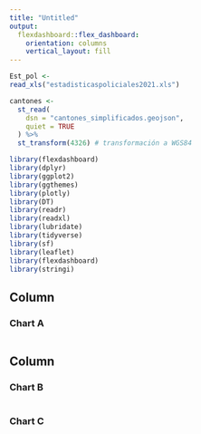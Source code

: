 ---
title: "Untitled"
output: 
  flexdashboard::flex_dashboard:
    orientation: columns
    vertical_layout: fill
---

```{r}
Est_pol <-
read_xls("estadisticaspoliciales2021.xls") 

cantones <-
  st_read(
    dsn = "cantones_simplificados.geojson",
    quiet = TRUE
  ) %>%
  st_transform(4326) # transformación a WGS84
```


```{r setup, include=FALSE}
library(flexdashboard)
library(dplyr)
library(ggplot2)
library(ggthemes)
library(plotly)
library(DT)
library(readr)
library(readxl)
library(lubridate)
library(tidyverse)
library(sf)
library(leaflet)
library(flexdashboard)
library(stringi)
```

Column {data-width=650}
-----------------------------------------------------------------------

### Chart A

```{r}

```

Column {data-width=350}
-----------------------------------------------------------------------

### Chart B

```{r}

```

### Chart C

```{r}

```

